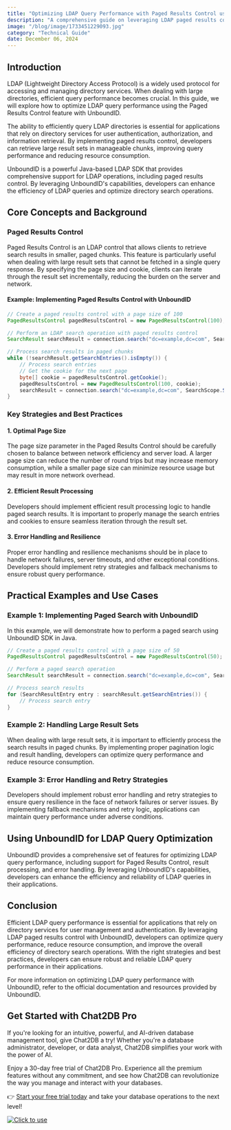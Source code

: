 ```yaml
---
title: "Optimizing LDAP Query Performance with Paged Results Control using UnboundID"
description: "A comprehensive guide on leveraging LDAP paged results control with UnboundID for efficient query performance."
image: "/blog/image/1733451229093.jpg"
category: "Technical Guide"
date: December 06, 2024
---
```


## Introduction

LDAP (Lightweight Directory Access Protocol) is a widely used protocol for accessing and managing directory services. When dealing with large directories, efficient query performance becomes crucial. In this guide, we will explore how to optimize LDAP query performance using the Paged Results Control feature with UnboundID.

The ability to efficiently query LDAP directories is essential for applications that rely on directory services for user authentication, authorization, and information retrieval. By implementing paged results control, developers can retrieve large result sets in manageable chunks, improving query performance and reducing resource consumption.

UnboundID is a powerful Java-based LDAP SDK that provides comprehensive support for LDAP operations, including paged results control. By leveraging UnboundID's capabilities, developers can enhance the efficiency of LDAP queries and optimize directory search operations.

## Core Concepts and Background

### Paged Results Control

Paged Results Control is an LDAP control that allows clients to retrieve search results in smaller, paged chunks. This feature is particularly useful when dealing with large result sets that cannot be fetched in a single query response. By specifying the page size and cookie, clients can iterate through the result set incrementally, reducing the burden on the server and network.

#### Example: Implementing Paged Results Control with UnboundID

```java
// Create a paged results control with a page size of 100
PagedResultsControl pagedResultsControl = new PagedResultsControl(100);

// Perform an LDAP search operation with paged results control
SearchResult searchResult = connection.search("dc=example,dc=com", SearchScope.SUB, "(objectClass=person)", pagedResultsControl);

// Process search results in paged chunks
while (!searchResult.getSearchEntries().isEmpty()) {
    // Process search entries
    // Get the cookie for the next page
    byte[] cookie = pagedResultsControl.getCookie();
    pagedResultsControl = new PagedResultsControl(100, cookie);
    searchResult = connection.search("dc=example,dc=com", SearchScope.SUB, "(objectClass=person)", pagedResultsControl);
}
```

### Key Strategies and Best Practices

#### 1. Optimal Page Size

The page size parameter in the Paged Results Control should be carefully chosen to balance between network efficiency and server load. A larger page size can reduce the number of round trips but may increase memory consumption, while a smaller page size can minimize resource usage but may result in more network overhead.

#### 2. Efficient Result Processing

Developers should implement efficient result processing logic to handle paged search results. It is important to properly manage the search entries and cookies to ensure seamless iteration through the result set.

#### 3. Error Handling and Resilience

Proper error handling and resilience mechanisms should be in place to handle network failures, server timeouts, and other exceptional conditions. Developers should implement retry strategies and fallback mechanisms to ensure robust query performance.

## Practical Examples and Use Cases

### Example 1: Implementing Paged Search with UnboundID

In this example, we will demonstrate how to perform a paged search using UnboundID SDK in Java.

```java
// Create a paged results control with a page size of 50
PagedResultsControl pagedResultsControl = new PagedResultsControl(50);

// Perform a paged search operation
SearchResult searchResult = connection.search("dc=example,dc=com", SearchScope.SUB, "(objectClass=person)", pagedResultsControl);

// Process search results
for (SearchResultEntry entry : searchResult.getSearchEntries()) {
    // Process search entry
}
```

### Example 2: Handling Large Result Sets

When dealing with large result sets, it is important to efficiently process the search results in paged chunks. By implementing proper pagination logic and result handling, developers can optimize query performance and reduce resource consumption.

### Example 3: Error Handling and Retry Strategies

Developers should implement robust error handling and retry strategies to ensure query resilience in the face of network failures or server issues. By implementing fallback mechanisms and retry logic, applications can maintain query performance under adverse conditions.

## Using UnboundID for LDAP Query Optimization

UnboundID provides a comprehensive set of features for optimizing LDAP query performance, including support for Paged Results Control, result processing, and error handling. By leveraging UnboundID's capabilities, developers can enhance the efficiency and reliability of LDAP queries in their applications.

## Conclusion

Efficient LDAP query performance is essential for applications that rely on directory services for user management and authentication. By leveraging LDAP paged results control with UnboundID, developers can optimize query performance, reduce resource consumption, and improve the overall efficiency of directory search operations. With the right strategies and best practices, developers can ensure robust and reliable LDAP query performance in their applications.

For more information on optimizing LDAP query performance with UnboundID, refer to the official documentation and resources provided by UnboundID.


## Get Started with Chat2DB Pro

If you're looking for an intuitive, powerful, and AI-driven database management tool, give Chat2DB a try! Whether you're a database administrator, developer, or data analyst, Chat2DB simplifies your work with the power of AI.

Enjoy a 30-day free trial of Chat2DB Pro. Experience all the premium features without any commitment, and see how Chat2DB can revolutionize the way you manage and interact with your databases.

👉 [Start your free trial today](https://chat2db.ai/pricing) and take your database operations to the next level!


[![Click to use](/image/blog/bg/chat2db.jpg)](https://chat2db.ai)
